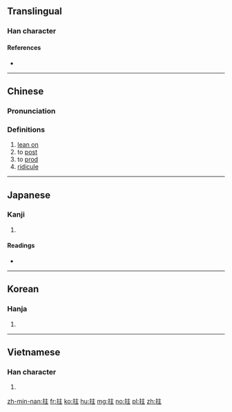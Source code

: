 ==Translingual==

===Han character===
{{Han char|rn=64|rad=手|as=05|sn=8|four=5001<sub>4</sub>|canj=手卜土 (QYG)|ids=⿰[[扌]][[主]]}}

====References====
* {{Han ref|kx=0424.180|dkj=11940|dj=0772.140|hdz=31857.010|uh=62C4|ud=25284|bh=A9D6|bd=43478}}

----

==Chinese==
{{zh-forms}}

===Pronunciation===
{{zh-pron
|m=zhǔ
|c=zyu2
|mc=y
|oc=y
|ma=Zh-zhu.ogg
|cat=v
}}

===Definitions===
# [[lean on]]
# to [[post]]
# to [[prod]]
# [[ridicule]]

----

==Japanese==

===Kanji===
{{ja-kanji|grade=|rs=手05}}

# {{defn|lang=ja|sort=手05}}

====Readings====
* {{ja-readings|on=[[ちゅ]] (chu)|kun=[[あげる]] (ageru)}}

----

==Korean==

===Hanja===
{{ko-hanja|hangeul=주|eumhun=|rv=ju|mr=chu|y=cwu}}

# {{defn|lang=ko|sort=手05}}

----

==Vietnamese==

===Han character===
{{vi-hantu|[[chủ]], [[trụ]], [[chỏ]], [[chõ]]|rs=手05}}

# {{defn|lang=vi|sort=手05}}

[[zh-min-nan:拄]]
[[fr:拄]]
[[ko:拄]]
[[hu:拄]]
[[mg:拄]]
[[no:拄]]
[[pl:拄]]
[[zh:拄]]